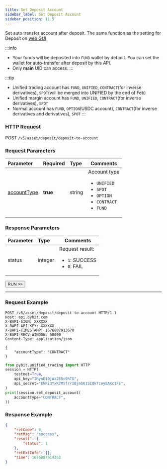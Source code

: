 ```yaml
---
title: Set Deposit Account
sidebar_label: Set Deposit Account
sidebar_position: 11.5
---
```

Set auto transfer account after deposit. The same function as the setting for Deposit on <a href="https://www.bybit.com/app/user/settings">web GUI</a>

:::info
* Your funds will be deposited into `FUND` wallet by default. You can set the wallet for auto-transfer after deposit by this API.
* Only **main** UID can access.
:::

:::tip
* Unified trading account has `FUND`, `UNIFIED`, `CONTRACT`(for inverse derivatives), `SPOT`(will be merged into UNIFIED by the end of Feb)
* Unified margin account has `FUND`, `UNIFIED`, `CONTRACT`(for inverse derivatives), `SPOT`
* Normal account has `FUND`, `OPTION`(USDC account), `CONTRACT`(for inverse derivatives and derivatives), `SPOT`
:::

### HTTP Request
POST `/v5/asset/deposit/deposit-to-account`

### Request Parameters
| Parameter | Required | Type | Comments|
|:----- |:-------|:-----|------ |
|[accountType](../enum#accounttype)|**true** | string |Account type <ul><li><code>UNIFIED</code></li><li><code>SPOT</code></li><li><code>OPTION</code></li><li><code>CONTRACT</code></li><li><code>FUND</code></li></ul>|

### Response Parameters
| Parameter | Type | Comments|
|:----- |:-----|----- |
|status|integer |Request result: <ul><li>`1`: SUCCESS</li><li>`0`: FAIL</li></ul>|

<a href="/api-explorer/v5/asset/set-deposit-acct"><Button>RUN >></Button></a>

---

### Request Example

<Tabs groupId="programming-languages">
<TabItem value="http" label="HTTP">

```http
POST /v5/asset/deposit/deposit-to-account HTTP/1.1
Host: api.bybit.com
X-BAPI-SIGN: XXXXXX
X-BAPI-API-KEY: XXXXXX
X-BAPI-TIMESTAMP: 1676887913670
X-BAPI-RECV-WINDOW: 50000
Content-Type: application/json

{
    "accountType": "CONTRACT"
}
```

</TabItem>
<TabItem value="python" label="Python">

```python
from pybit.unified_trading import HTTP
session = HTTP(
    testnet=True,
    api_key="IRynE10jWa2E5c9hTG",
    api_secret="EkRi3YxK7MSfrrIBjmbK1SIQkTceyEAKc1FE",
)
print(session.set_deposit_account(
    accountType="CONTRACT",
))
```

</TabItem>
</Tabs>

### Response Example

```json
{
    "retCode": 0,
    "retMsg": "success",
    "result": {
        "status": 1
    },
    "retExtInfo": {},
    "time": 1676887914363
}
```
